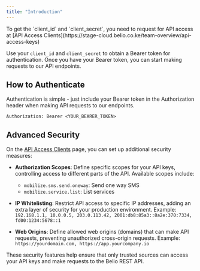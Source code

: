 ```yaml
---
title: "Introduction"
---
```


<Note>
  To get the `client_id` and `client_secret`, you need to request for API access
  at [API Access
  Clients](https://stage-cloud.belio.co.ke/team-overview/api-access-keys)
</Note>

Use your `client_id` and `client_secret` to obtain a Bearer token for authentication.
Once you have your Bearer token, you can start making requests to our API endpoints.

## How to Authenticate

Authentication is simple - just include your Bearer token in the Authorization header when making API requests to our endpoints.

```http
Authorization: Bearer <YOUR_BEARER_TOKEN>
```

## Advanced Security

On the [API Access Clients](https://stage-cloud.belio.co.ke/team-overview/api-access-keys) page, you can set up additional security measures:

- **Authorization Scopes**: Define specific scopes for your API keys, controlling access to different parts of the API. Available scopes include:

  - `mobilize.sms.send.oneway`: Send one way SMS
  - `mobilize.service.list`: List services

- **IP Whitelisting**: Restrict API access to specific IP addresses, adding an extra layer of security for your production environment.
  Example: `192.168.1.1, 10.0.0.5, 203.0.113.42, 2001:db8:85a3::8a2e:370:7334, fd00:1234:5678::1`

- **Web Origins**: Define allowed web origins (domains) that can make API requests, preventing unauthorized cross-origin requests.
  Example: `https://yourdomain.com, https://app.yourcompany.io`

These security features help ensure that only trusted sources can access your API keys and make requests to the Belio REST API.
